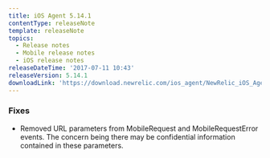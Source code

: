 ```yaml
---
title: iOS Agent 5.14.1
contentType: releaseNote
template: releaseNote
topics:
  - Release notes
  - Mobile release notes
  - iOS release notes
releaseDateTime: '2017-07-11 10:43'
releaseVersion: 5.14.1
downloadLink: 'https://download.newrelic.com/ios_agent/NewRelic_iOS_Agent_5.14.1.zip'
---
```


### Fixes

* Removed URL parameters from MobileRequest and MobileRequestError events. The concern being there may be confidential information contained in these parameters.
